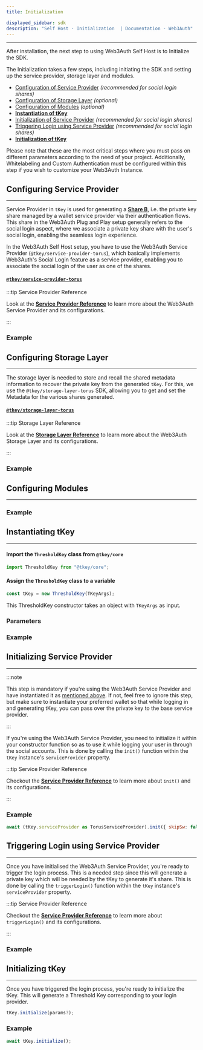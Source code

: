 ```yaml
---
title: Initialization

displayed_sidebar: sdk
description: "Self Host - Initialization  | Documentation - Web3Auth"
---
```


---


After installation, the next step to using Web3Auth Self Host is to Initialize the SDK.

The Initialization takes a few steps, including initiating the SDK and setting up the service provider, storage layer and modules.

- [Configuration of Service Provider](#configuring-service-provider) _(recommended for social login shares)_
- [Configuration of Storage Layer](#configuring-storage-layer) _(optional)_
- [Configuration of Modules](#configuring-modules) _(optional)_
- **[Instantiation of tKey](#instantiating-tkey)**
- [Initialization of Service Provider](#initializing-service-provider) _(recommended for social login shares)_
- [Triggering Login using Service Provider](#triggering-login-using-service-provider) _(recommended for social login shares)_
- **[Initialization of tKey](#initializing-tkey)**

Please note that these are the most critical steps where you must pass on different parameters according to the need of your project. Additionally,
Whitelabeling and Custom Authentication must be configured within this step if you wish to customize your Web3Auth Instance.

## Configuring Service Provider

---

Service Provider in `tKey` is used for generating a [**Share B**](/sdk/self-host), i.e. the private key share managed by a wallet service provider via
their authentication flows. This share in the Web3Auth Plug and Play setup generally refers to the social login aspect, where we associate a private
key share with the user's social login, enabling the seamless login experience.

In the Web3Auth Self Host setup, you have to use the Web3Auth Service Provider (`@tkey/service-provider-torus`), which basically implements Web3Auth's
Social Login feature as a service provider, enabling you to associate the social login of the user as one of the shares.

#### [`@tkey/service-provider-torus`](https://npmjs.com/package/@tkey/service-provider-torus)

:::tip Service Provider Reference

Look at the **[Service Provider Reference](/sdk/self-host/service-provider)** to learn more about the Web3Auth Service Provider and its
configurations.

:::

### Example

<ServiceProviderExample />

## Configuring Storage Layer

---

The storage layer is needed to store and recall the shared metadata information to recover the private key from the generated `tKey`. For this, we use
the `@tkey/storage-layer-torus` SDK, allowing you to get and set the Metadata for the various shares generated.

#### [`@tkey/storage-layer-torus`](/sdk/self-host/installation#tkeystorage-layer-torus)

:::tip Storage Layer Reference

Look at the **[Storage Layer Reference](/sdk/self-host/storage-layer)** to learn more about the Web3Auth Storage Layer and its configurations.

:::

### Example

<StorageLayerExample />

## Configuring Modules

---

<ModulesDescription />

### Example

<ModulesExample />

## Instantiating tKey

---

#### Import the `ThresholdKey` class from `@tkey/core`

```javascript
import ThresholdKey from "@tkey/core";
```

#### Assign the `ThresholdKey` class to a variable

```javascript
const tKey = new ThresholdKey(TKeyArgs);
```

This ThresholdKey constructor takes an object with `TKeyArgs` as input.

### Parameters

<TKeyArgs />

### Example

<TKeyInstanceExample />

## Initializing Service Provider

---

:::note

This step is mandatory if you're using the Web3Auth Service Provider and have instantiated it as [mentioned above](#torus-service-provider). If not,
feel free to ignore this step, but make sure to instantiate your preferred wallet so that while logging in and generating tKey, you can pass over the
private key to the base service provider.

:::

If you're using the Web3Auth Service Provider, you need to initialize it within your constructor function so as to use it while logging your user in
through the social accounts. This is done by calling the `init()` function within the `tKey` instance's `serviceProvider` property.

:::tip Service Provider Reference

Checkout the **[Service Provider Reference](/sdk/self-host/service-provider#initialization-1)** to learn more about `init()` and its configurations.

:::

### Example

```js
await (tKey.serviceProvider as TorusServiceProvider).init({ skipSw: false });
```

## Triggering Login using Service Provider

---

Once you have initialised the Web3Auth Service Provider, you're ready to trigger the login process. This is a needed step since this will generate a
private key which will be needed by the tKey to generate it's share. This is done by calling the `triggerLogin()` function within the `tKey`
instance's `serviceProvider` property.

:::tip Service Provider Reference

Checkout the **[Service Provider Reference](/sdk/self-host/service-provider#triggering-login)** to learn more about `triggerLogin()` and its
configurations.

:::

### Example

<TriggerLoginExample />

## Initializing tKey

---

Once you have triggered the login process, you're ready to initialize the tKey. This will generate a Threshold Key corresponding to your login
provider.

```ts
tKey.initialize(params?);
```

<TkeyInitParams />

### Example

```js
await tKey.initialize();
```
